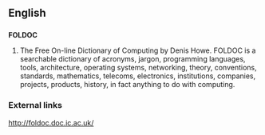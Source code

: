 ==English==
==={{acronym}}===
'''FOLDOC'''

#The Free On-line Dictionary of Computing by Denis Howe.  FOLDOC is a searchable dictionary of acronyms, jargon, programming languages, tools, architecture, operating systems, networking, theory, conventions, standards, mathematics, telecoms, electronics, institutions, companies, projects, products, history, in fact anything to do with computing.

===External links===
[http://foldoc.doc.ic.ac.uk/ http://foldoc.doc.ic.ac.uk/]